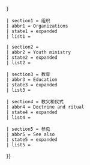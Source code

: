 {{Navbox with collapsible groups
 | name = 一位论派、普救派、普救一位神教相关主题
 | title = [[一位论派]]、[[普救派]]、[[普救一位神教]]相关主题
 | state = {{{state|autocollapse}}}
 | listclass = hlist

 | selected = {{{selected|{{{1|}}}}}}

 | section1 = 组织
 | abbr1 = Organizations
 | state1 = <noinclude>expanded</noinclude>
 | list1 = {{Navbox|child

   | group1 = 现有
   | list1 = {{Navbox|child

     | group1 = {{tsl|en|International Council of Unitarians and Universalists|國際一位神派及普救派協會|ICUU}}
     | list1 = {{Navbox|child
       | groupstyle = background: transparent;

       | group1 = 成员
       | list1 =
; {{nobold|澳大利亚及新西兰}}
: {{tsl|en|Australia and New Zealand Unitarian Universalist Association|澳大利亚及新西兰普救一位神教协会|ANZUUA}}
; {{nobold|加拿大}}
: {{tsl|en|Canadian Unitarian Council|加拿大一位论派理事会|CUC}}
:: {{tsl|en|Coming of Age (Unitarian Universalism)|普救一位神教成长计划|COA}}
:: {{tsl|en|Canadian Unitarians for Social Justice|加拿大一位论派促进社会正义组织|CUSJ}}
:: {{tsl|en|Canadian Unitarian Universalist Women's Association|加拿大普救一位神教女性组织|CUUWA}}
:: {{tsl|en|Our Whole Lives||OWL}}
:: {{tsl|en|USC Canada||USCC}}
:: {{tsl|en|Young Religious Unitarian Universalists||YRUU}}
; {{nobold|丹麦}}
: {{tsl|en|Unitarisk Kirkesamfund|丹麦一位论派|UK}}
; {{nobold|欧洲}}
: {{tsl|en|European Unitarian Universalists|欧洲普救一位神教组织|EUU}}
; {{nobold|德国}}
: {{tsl|en|Deutsche Unitarier Religionsgemeinschaft|德国一位论派教团|DUR}}
; {{nobold|荷兰}}
: {{tsl|en|Vrijzinnige Geloofsgemeenschap NPB||VGNPB}}
; {{nobold|罗马尼亚}}
: {{tsl|en|Unitarian Church of Transylvania||UCT}}
; {{nobold|英国}}
: {{tsl|en|General Assembly of Unitarian and Free Christian Churches||GAUFCC}}
:: {{tsl|en|Unitarian Christian Association||UCA}}
:: {{tsl|en|Unitarian College, Manchester||UCM}}
:: {{tsl|en|Unitarian Earth Spirit Network||UESN}}
; {{nobold|美国}}
: {{tsl|en|Unitarian Universalist Association||UUA}}
:: {{tsl|en|General Assembly (Unitarian Universalist Association)||GA}}
:: {{tsl|en|Districts of the Unitarian Universalist Association||Districts}}
:: {{tsl|en|Beacon Press||BP}}
:: {{tsl|en|Church of the Larger Fellowship||CLF}}
:: {{tsl|en|Covenant of Unitarian Universalist Pagans||CUUPS}}
:: L&G
:: {{tsl|en|Meadville Lombard Theological School||MLTS}}
:: {{tsl|en|Skinner House Books||SHB}}
:: {{tsl|en|Starr King School for the Ministry||SKSM}}
:: {{tsl|en|Unitarian Universalist Buddhist Fellowship||UUBF}}
:: {{tsl|en|Unitarian Universalist Christian Fellowship||UUCF}}
:: {{tsl|en|Unitarian Universalists for Polyamory Awareness||UUPA}}
:: {{tsl|en|Unitarian Universalist Service Committee||UUSC}}

       | group2 = 重组中
       | list2 =
* 西班牙：{{tsl|en|Unitarian Universalist Religious Society of Spain|西班牙普救一位神教社团|SUUE}}

       | group3 = 协理
       | list3 =
* 挪威：{{tsl|en|Norwegian Unitarian Church|挪威一位论派教会|NUC}}

       | group4 = 联系中
       | list4 =
* 冰岛：[[冰島國教會]]中的团体

     }}

     | group2 = 独立组织
     | list2 =
; {{nobold|美国}}
: {{tsl|en|American Unitarian Conference||AUC}}
: [[一位论派|UCC USA]]
; {{nobold|全球}}
: [[一位论派|BUM]]
: {{tsl|en|Christian Universalist Association||CUA}}
: {{tsl|en|Trinitarian Universalism||TU}}

   }}

   | group2 = 过去
   | list2 =
; {{nobold|加拿大及美国}}
: {{tsl|en|American Unitarian Association||AUA}} ({{tsl|en|Liberal Religious Youth||LRY}}
: {{tsl|en|Young People's Religious Union||YPRU}})
: {{tsl|en|Universalist Church of America||UCA}} ({{tsl|en|Crane Theological School||CTS}}
: {{tsl|en|Liberal Religious Youth||LRY}}
: {{tsl|en|Theological School of St. Lawrence University||TSSLU}}
: {{tsl|en|Young People's Christian Union||YPCU}})
: [[一位论派|UCMI / UCEC]]
; {{nobold|英国}}
: {{tsl|en|British and Foreign Unitarian Association||BFUA}}

 }}

 | section2 = {{tsl|en|Youth ministry#Unitarian Universalism|青年事工#一位论派、普救派、普救一位神教相关主题|青年事工}}
 | abbr2 = Youth ministry
 | state2 = <noinclude>expanded</noinclude>
 | list2 = {{Navbox|child

   | group1 = 现有
   | list1 =
; {{nobold|加拿大及美国}}
: {{tsl|en|Coming of Age (Unitarian Universalism)|普救一位神教成长计划|COA}}
: {{tsl|en|Our Whole Lives||OWL}}
: {{tsl|en|Young Religious Unitarian Universalists||YRUU}}

   | group2 = 过去
   | list2 =
; {{nobold|加拿大及美国}}
: {{tsl|en|About Your Sexuality||AYS}}
: {{tsl|en|Liberal Religious Youth||LRY}}
: {{tsl|en|Young People's Christian Union||YPCU}}
: {{tsl|en|Young People's Religious Union||YPRU}}

 }}

 | section3 = 教育
 | abbr3 = Education
 | state3 = <noinclude>expanded</noinclude>
 | list3 = {{Navbox|child

   | group1 = 现有
   | list1 =
; {{nobold|加拿大及美国}}
: {{tsl|en|Coming of Age (Unitarian Universalism)|普救一位神教成长计划|COA}}
: {{tsl|en|Meadville Lombard Theological School||MLTS}}
: {{tsl|en|Our Whole Lives||OWL}}
: {{tsl|en|Starr King School for the Ministry||SKSM}}

   | group2 = 过去
   | list2 =
; {{nobold|加拿大及美国}}
: {{tsl|en|About Your Sexuality||AYS}}
: {{tsl|en|Crane Theological School||CTS}}
: {{tsl|en|Theological School of St. Lawrence University||TSSLU}}

 }}

 | section4 = 教义和仪式
 | abbr4 = Doctrine and ritual
 | state4 = <noinclude>expanded</noinclude>
 | list4 = {{Navbox|child

   | group1 =
   | list1 =
* [[一位论派]]
** {{tsl|en|Biblical unitarianism|圣经一位论派}}
* [[普世主义]]
** [[普救派]]
** [[普救一位神教]]
** {{tsl|en|Universal reconciliation|普救論的历史}}
* {{tsl|en|Free Christians (Britain)|英国自由基督徒}}
* {{tsl|en|Religious liberalism|宗教自由主义|开明宗教}}
* [[宗教人文主义]]
* {{tsl|en|Flaming chalice|火焰杯}}
* {{tsl|en|Flower Communion|花圣餐}}
* {{tsl|en|Water Communion|水圣餐}}

 }}

 | section5 = 参见
 | abbr5 = See also
 | state5 = <noinclude>expanded</noinclude>
 | list5 = {{Navbox|child

   | group1 =
   | list1 =
* {{tsl|en|List of Christian Universalists|基督教一位论者列表}}
* {{tsl|en|List of Unitarians, Universalists, and Unitarian Universalists|一位论派、普救派、普救一位神教信徒列表}}
* {{tsl|en|List of Unitarian, Universalist, and Unitarian Universalist churches|一位论派、普救派、普救一位神教教堂列表}}
* {{tsl|en|List_of_English-language_hymnals_by_denomination#Unitarian.2C_Universalist.2C_and_Unitarian_Universalist||一位论派、普救派、普救一位神教赞美诗列表}}
* {{tsl|en|List of Unitarian martyrs|一位论派殉教者列表}}
* {{tsl|en|History of Unitarianism|一位论派历史}}
* {{tsl|en|Unitarian Universalism and LGBT people|普救一位神教和LGBT人士}}

 }}

}}
<noinclude>
{{documentation | content =

{{collapsible option}}
{{Collapsible sections option
 | list = {{hlist| Organizations | Youth ministry | Education | Doctrine and ritual | See also }}
 | example = Organizations
}}

[[Category:新兴宗教模板]]
{{tsl|en|Category:Protestant denominations navigational boxes||}}

}} <!-- end of documentation -->
</noinclude>